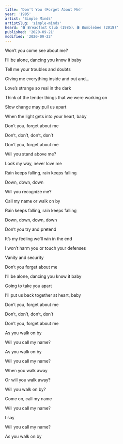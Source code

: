 ```yaml
---
title: 'Don’t You (Forget About Me)'
year: '1985'
artist: 'Simple Minds'
artistSlug: 'simple-minds'
heard: '🎬 Breadfast Club (1985)、🎬 Bumblebee (2018)'
published: '2020-09-21'
modified: '2020-09-22'
---
```


<LyricSection>

Won&rsquo;t you come see about me?

I&rsquo;ll be alone, dancing you know it baby

Tell me your troubles and doubts

Giving me everything inside and out and...

Love&rsquo;s strange so real in the dark

Think of the tender things that we were working on

Slow change may pull us apart

When the light gets into your heart, baby

</LyricSection>

<LyricSection>

Don&rsquo;t you, forget about me

Don&rsquo;t, don&rsquo;t, don&rsquo;t, don&rsquo;t

Don&rsquo;t you, forget about me

</LyricSection>

<LyricSection>

Will you stand above me?

Look my way, never love me

Rain keeps falling, rain keeps falling

Down, down, down

Will you recognize me?

Call my name or walk on by

Rain keeps falling, rain keeps falling

Down, down, down, down

</LyricSection>

<LyricSection>

Don&rsquo;t you try and pretend

It&rsquo;s my feeling we&rsquo;ll win in the end

I won&rsquo;t harm you or touch your defenses

Vanity and security

</LyricSection>

<LyricSection>

Don&rsquo;t you forget about me

I&rsquo;ll be alone, dancing you know it baby

Going to take you apart

I&rsquo;ll put us back together at heart, baby

Don&rsquo;t you, forget about me

Don&rsquo;t, don&rsquo;t, don&rsquo;t, don&rsquo;t

Don&rsquo;t you, forget about me

</LyricSection>

<LyricSection>

As you walk on by

Will you call my name?

As you walk on by

Will you call my name?

When you walk away

</LyricSection>

<LyricSection>

Or will you walk away?

Will you walk on by?

Come on, call my name

Will you call my name?

I say

Will you call my name?

As you walk on by

</LyricSection>

